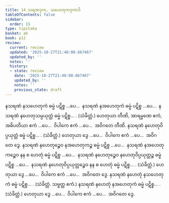```yaml
---
title: 14 သရဏဒုက, သဟေတုကဒုကာဒိ
tableOfContents: false
sidebar:
  order: 15
type: tipitaka
basket: ab
book: p12
review:
  current: review
  updated: '2025-10-27T21:48:00.667467'
  updated_by: ''
  notes: ''
  history:
  - state: review
    date: '2025-10-27T21:48:00.667467'
    updated_by: ''
    notes: ''
    previous_state: draft
---
```



<ReviewStatus review={frontmatter.review} showDetails={true} />

<HypothesisAnnotation frontmatter={frontmatter} />

<DynamicBreadcrumb />

<Division number="44" book="p12" e="ch" v="40" p="169">

<Paragraph number="144" book="p12">
နသရဏံ နသဟေတုကံ ဓမ္မံ ပဋိစ္စ …ပေ…  နသရဏံ နအဟေတုကံ ဓမ္မံ ပဋိစ္စ …ပေ…  နသရဏံ နဟေတုသမ္ပယုတ္တံ ဓမ္မံ ပဋိစ္စ… . (သံခိတ္တံ.) ဟေတုယာ တီဏိ, အာရမ္မဏေ ဧကံ, အဓိပတိယာ ဧကံ …ပေ…  ဝိပါကေ ဧကံ …ပေ…  အဝိဂတေ တီဏိ.
</Paragraph>

<Paragraph number="145" book="p12">
နသရဏံ နဟေတုဝိပ္ပယုတ္တံ ဓမ္မံ ပဋိစ္စ… . (သံခိတ္တံ.) ဟေတုယာ ဒွေ …ပေ…  ဝိပါကေ ဧကံ …ပေ…  အဝိဂတေ ဒွေ.
</Paragraph>

</Division>
<Division number="45" book="p12" e="ch" v="40" p="169">

<Paragraph number="146" book="p12">
နသရဏံ နဟေတုဉ္စေဝ နအဟေတုကဉ္စ ဓမ္မံ ပဋိစ္စ …ပေ…  နသရဏံ နအဟေတုကဉ္စေဝ နန စ ဟေတုံ ဓမ္မံ ပဋိစ္စ …ပေ…  နသရဏံ နဟေတုဉ္စေဝ နဟေတုဝိပ္ပယုတ္တဉ္စ ဓမ္မံ ပဋိစ္စ …ပေ…  နသရဏံ နဟေတုဝိပ္ပယုတ္တဉ္စေဝ နန စ ဟေတုံ ဓမ္မံ ပဋိစ္စ… . (သံခိတ္တံ.) ဟေတုယာ ဒွေ …ပေ…  ဝိပါကေ ဧကံ …ပေ…  အဝိဂတေ ဒွေ.
</Paragraph>

<Paragraph number="147" book="p12">
နသရဏံ နဟေတုံ နသဟေတုကံ ဓမ္မံ ပဋိစ္စ… . (သံခိတ္တံ. သဗ္ဗတ္ထ ဧကံ.)
</Paragraph>

<Paragraph number="148" book="p12">
နသရဏံ နဟေတုံ နအဟေတုကံ ဓမ္မံ ပဋိစ္စ… . (သံခိတ္တံ.) ဟေတုယာ ဒွေ …ပေ…  ဝိပါကေ ဧကံ …ပေ…  အဝိဂတေ ဒွေ.
</Paragraph>
</Division>